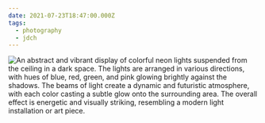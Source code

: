 ```yaml
---
date: 2021-07-23T18:47:00.000Z
tags:
  - photography
  - jdch
---
```

![An abstract and vibrant display of colorful neon lights suspended from the ceiling in a dark space. The lights are arranged in various directions, with hues of blue, red, green, and pink glowing brightly against the shadows. The beams of light create a dynamic and futuristic atmosphere, with each color casting a subtle glow onto the surrounding area. The overall effect is energetic and visually striking, resembling a modern light installation or art piece.](/assets/photos/20210723-IMG_4416.jpg)
